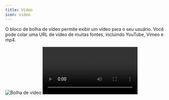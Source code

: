 ```yaml
---
title: Vídeo
icon: video
---
```


O bloco de bolha de vídeo permite exibir um vídeo para o seu usuário. Você pode colar uma URL de vídeo de muitas fontes, incluindo YouTube, Vimeo e mp4.

<Tabs>
  <Tab title="Fluxo">
    <Frame style={{ maxWidth: '400px' }}>
      <img
        src="/images/blocks/bubbles/video.png"
        alt="Bolha de vídeo"
        className="rounded-lg"
      />
    </Frame>
  </Tab>
  <Tab title="Bot">
    <video
      controls
      autoPlay
      className="rounded-lg"
      src="/images/blocks/bubbles/video-chat.mp4"
    ></video>
  </Tab>
</Tabs>
